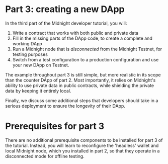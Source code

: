 ---
---

# Part 3: creating a new DApp

In the third part of the Midnight developer tutorial, you will:

1. Write a contract that works with both public and private data
2. Fill in the missing parts of the DApp code, to create a complete and working DApp
3. Run a Midnight node that is *disconnected* from the Midnight Testnet, for testing purposes
4. Switch from a test configuration to a production configuration and
   use your new DApp on Testnet.

The example throughout part 3 is still simple, but more realistic in
its scope than the counter DApp of part 2.  Most importantly, it
relies on Midnight's ability to use private data in public contracts,
while shielding the private data by keeping it entirely local.

Finally, we discuss some additional steps that developers should take in a
serious deployment to ensure the longevity of their DApp.

# Prerequisites for part 3

There are no additional prerequisite components to be installed for
part 3 of the tutorial. Instead, you will learn to reconfigure the
'headless' wallet and local Midnight node, which you installed in part
2, so that they operate in a disconnected mode for offline testing.

